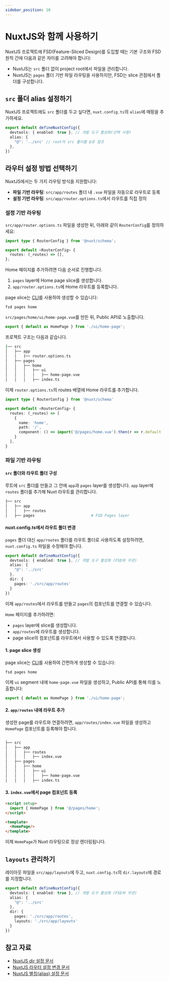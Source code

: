 ```yaml
---
sidebar_position: 10
---
```

# NuxtJS와 함께 사용하기

NuxtJS 프로젝트에 FSD(Feature-Sliced Design)를 도입할 때는 기본 구조와 FSD 원칙 간에 다음과 같은 차이를 고려해야 합니다:

- NuxtJS는 `src` 폴더 없이 project root에서 파일을 관리합니다.  
- NuxtJS는 `pages` 폴더 기반 파일 라우팅을 사용하지만, FSD는 slice 관점에서 폴더를 구성합니다.

## `src` 폴더 alias 설정하기

NuxtJS 프로젝트에도 `src` 폴더를 두고 싶다면, `nuxt.config.ts`의 `alias`에 매핑을 추가하세요.

```ts title="nuxt.config.ts"
export default defineNuxtConfig({
  devtools: { enabled: true }, // 개발 도구 활성화(선택 사항)
  alias: {
    "@": '../src' // root의 src 폴더를 @로 참조
  },
})
```
## 라우터 설정 방법 선택하기

NuxtJS에서는 두 가지 라우팅 방식을 지원합니다:

- **파일 기반 라우팅**: `src/app/routes` 폴더 내 `.vue` 파일을 자동으로 라우트로 등록  
- **설정 기반 라우팅**: `src/app/router.options.ts`에서 라우트를 직접 정의  

### 설정 기반 라우팅 

`src/app/router.options.ts` 파일을 생성한 뒤, 아래와 같이 `RouterConfig`를 정의하세요:

```ts title="app/router.options.ts"
import type { RouterConfig } from '@nuxt/schema';

export default <RouterConfig> {
  routes: (_routes) => [],
};
```

Home 페이지를 추가하려면 다음 순서로 진행합니다.

1. `pages` layer에 Home page slice를 생성합니다.
2. `app/router.options.ts`에 Home 라우트를 등록합니다.

page slice는 [CLI](https://github.com/feature-sliced/cli)를 사용하여 생성할 수 있습니다:

```shell
fsd pages home
```

`src/pages/home/ui/home-page.vue`를 만든 뒤, Public API로 노출합니다.

```ts title="src/pages/home/index.ts"
export { default as HomePage } from './ui/home-page';
```

프로젝트 구조는 다음과 같습니다.

```sh
|── src
│   ├── app
│   │   ├── router.options.ts
│   ├── pages
│   │   ├── home
│   │   │   ├── ui
│   │   │   │   ├── home-page.vue
│   │   │   ├── index.ts
```

이제 `router.options.ts`의 routes 배열에 Home 라우트를 추가합니다.

```ts title="app/router.options.ts"
import type { RouterConfig } from '@nuxt/schema'

export default <RouterConfig> {
  routes: (_routes) => [
    {
      name: 'home',
      path: '/',
      component: () => import('@/pages/home.vue').then(r => r.default || r)
    }
  ],
}
```

### 파일 기반 라우팅

#### `src` 폴더와 라우트 폴더 구성

루트에 `src` 폴더를 만들고 그 안에 `app`과 `pages` layer를 생성합니다.
`app` layer에 `routes` 폴더를 추가해 Nuxt 라우트를 관리합니다.

```sh
├── src
│   ├── app
│   │   ├── routes
│   ├── pages                         # FSD Pages layer
```

#### nuxt.config.ts에서 라우트 폴더 변경

`pages` 폴더 대신 `app/routes` 폴더를 라우트 폴더로 사용하도록 설정하려면, `nuxt.config.ts` 파일을 수정해야 합니다.

```ts title="nuxt.config.ts"
export default defineNuxtConfig({
  devtools: { enabled: true }, // 개발 도구 활성화 (FSD와 무관)
  alias: {
    "@": '../src'
  },
  dir: {
    pages: './src/app/routes'
  }
})
```

이제 `app/routes`에서 라우트를 만들고 `pages`의 컴포넌트를 연결할 수 있습니다.

`Home` 페이지를 추가하려면:
- `pages` layer에 slice를 생성합니다.
- `app/routes`에 라우트를 생성합니다.
- page slice의 컴포넌트를 라우트에서 사용할 수 있도록 연결합니다.


#### 1. page slice 생성

page slice는 [CLI](https://github.com/feature-sliced/cli)를 사용하여 간편하게 생성할 수 있습니다:

```shell
fsd pages home
```

이제 `ui` segment 내에 `home-page.vue` 파일을 생성하고, Public API를 통해 이를 노출합니다:

```ts title="src/pages/home/index.ts"
export { default as HomePage } from './ui/home-page';
```

#### 2. `app/routes` 내에 라우트 추가

생성한 page를 라우트와 연결하려면, `app/routes/index.vue` 파일을 생성하고 `HomePage` 컴포넌트를 등록해야 합니다.

```sh

├── src
│   ├── app
│   │   ├── routes
│   │   │   ├── index.vue
│   ├── pages
│   │   ├── home
│   │   │   ├── ui
│   │   │   │   ├── home-page.vue
│   │   │   ├── index.ts
```

#### 3. `index.vue`에서 page 컴포넌트 등록

```html title="src/app/routes/index.vue"
<script setup>
  import { HomePage } from '@/pages/home';
</script>

<template>
  <HomePage/>
</template>
```

이제 `HomePage`가 Nuxt 라우팅으로 정상 렌더링됩니다.

## `layouts` 관리하기

레이아웃 파일을 `src/app/layouts`에 두고, `nuxt.config.ts`의 `dir.layouts`에 경로를 지정합니다.

```ts title="nuxt.config.ts"
export default defineNuxtConfig({
  devtools: { enabled: true }, // 개발 도구 활성화 (FSD와 무관)
  alias: {
    "@": '../src'
  },
  dir: {
    pages: './src/app/routes',
    layouts: './src/app/layouts'
  }
})
```


## 참고 자료

- [NuxtJS dir 설정 문서](https://nuxt.com/docs/api/nuxt-config#dir)
- [NuxtJS 라우터 설정 변경 문서](https://nuxt.com/docs/guide/recipes/custom-routing#router-config)
- [NuxtJS 별칭(alias) 설정 문서](https://nuxt.com/docs/api/nuxt-config#alias)

